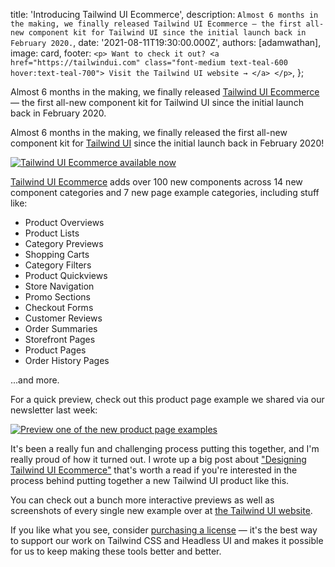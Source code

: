 
  title: 'Introducing Tailwind UI Ecommerce',
  description: `Almost 6 months in the making, we finally released Tailwind UI Ecommerce — the first all-new component kit for Tailwind UI since the initial launch back in February 2020.`,
  date: '2021-08-11T19:30:00.000Z',
  authors: [adamwathan],
  image: card,
  footer: `
    <p>
      Want to check it out?
      <a href="https://tailwindui.com" class="font-medium text-teal-600 hover:text-teal-700">
        Visit the Tailwind UI website →
      </a>
    </p>
  `,
};

<!--excerpt-->

Almost 6 months in the making, we finally released [Tailwind UI Ecommerce](https://tailwindui.com/#product-ecommerce) — the first all-new component kit for Tailwind UI since the initial launch back in February 2020.

<!--/excerpt-->

Almost 6 months in the making, we finally released the first all-new component kit for [Tailwind UI](https://tailwindui.com) since the initial launch back in February 2020!

<a href="https://tailwindui.com">
  <img src={card} alt="Tailwind UI Ecommerce available now" />
</a>

[Tailwind UI Ecommerce](https://tailwindui.com/#product-ecommerce) adds over 100 new components across 14 new component categories and 7 new page example categories, including stuff like:

- Product Overviews
- Product Lists
- Category Previews
- Shopping Carts
- Category Filters
- Product Quickviews
- Store Navigation
- Promo Sections
- Checkout Forms
- Customer Reviews
- Order Summaries
- Storefront Pages
- Product Pages
- Order History Pages

...and more.

For a quick preview, check out this product page example we shared via our newsletter last week:

<a href="https://tailwindui.com/page-examples/ecommerce-product-page-02">
  <img
    src={productPagePreview}
    alt="Preview one of the new product page examples"
  />
</a>

It's been a really fun and challenging process putting this together, and I'm really proud of how it turned out. I wrote up a big post about ["Designing Tailwind UI Ecommerce"](https://blog.tailwindcss.com/designing-tailwind-ui-ecommerce) that's worth a read if you're interested in the process behind putting together a new Tailwind UI product like this.

You can check out a bunch more interactive previews as well as screenshots of every single new example over at [the Tailwind UI website](https://tailwindui.com/#product-ecommerce).

If you like what you see, consider [purchasing a license](https://tailwindui.com/pricing) — it's the best way to support our work on Tailwind CSS and Headless UI and makes it possible for us to keep making these tools better and better.
